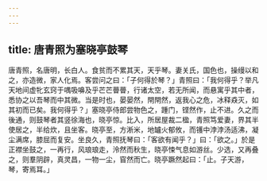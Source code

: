 ```yaml
---
---
---
```

title: 唐青照为塞晓亭鼓琴
---



唐青照，名唐明，长白人。食贫而不累其天，天乎琴。妻关氏，国色也，操缦以和之，亦造微，家人化焉。客尝问之曰：「子何得於琴？」青照曰：「我何得乎？举凡天地间虚牝玄窍于喁吸嚊及乎芒芒瞢瞢，行诸太空，若无所闻，而悬寓乎其中者，悉协之以吾琴而中其微。当是时也，晏晏然，閈閈然，返我心之危，冰释猋灭，如其初而已矣。我何得乎？」塞晓亭侍郎尝物色之，踵门，铿然作，止不进。久之而後通，则鼓琴者其竖徐海也，晓亭惊。比入，所居屋裁二楹，青照笃爱妻，界其半使居之，半给炊，且坐客。晓亭至，方淅米，地罏火郁攸，而镬中浡浡汤适沸，凝尘满席，膝屈而复安。坐良久，青照抚琴曰：「客欲有闻乎？」曰：「欲之。」於是正襟坐鼓之，一再行，风琅琅走，泠然而秋生，晓亭悚气息如游丝。少选，又再叠之，则羣阴辟，真灵昌，一物一尘，窅然而亡。晓亭蹶然起曰：「止。子天游，琴，寄焉耳。」